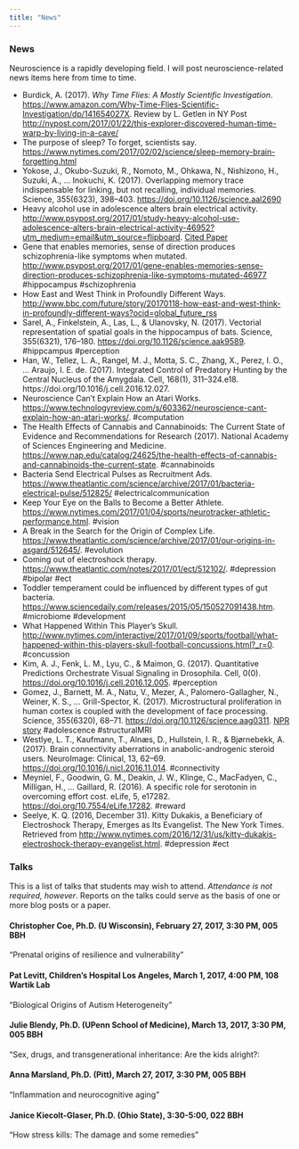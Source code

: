 ```yaml
---
title: "News"
---
```


### News

Neuroscience is a rapidly developing field. I will post neuroscience-related news items here from time to time.

- Burdick, A. (2017). *Why Time Flies: A Mostly Scientific Investigation*. <https://www.amazon.com/Why-Time-Flies-Scientific-Investigation/dp/141654027X>. Review by L. Getlen in NY Post <http://nypost.com/2017/01/22/this-explorer-discovered-human-time-warp-by-living-in-a-cave/>
- The purpose of sleep? To forget, scientists say. <https://www.nytimes.com/2017/02/02/science/sleep-memory-brain-forgetting.html>
- Yokose, J., Okubo-Suzuki, R., Nomoto, M., Ohkawa, N., Nishizono, H., Suzuki, A., … Inokuchi, K. (2017). Overlapping memory trace indispensable for linking, but not recalling, individual memories. Science, 355(6323), 398–403. <https://doi.org/10.1126/science.aal2690>
- Heavy alcohol use in adolescence alters brain electrical activity. <http://www.psypost.org/2017/01/study-heavy-alcohol-use-adolescence-alters-brain-electrical-activity-46952?utm_medium=email&utm_source=flipboard>. [Cited Paper](http://doi.org/10.1111/adb.12486)
- Gene that enables memories, sense of direction produces schizophrenia-like symptoms when mutated. <http://www.psypost.org/2017/01/gene-enables-memories-sense-direction-produces-schizophrenia-like-symptoms-mutated-46977> #hippocampus #schizophrenia
- How East and West Think in Profoundly Different Ways. <http://www.bbc.com/future/story/20170118-how-east-and-west-think-in-profoundly-different-ways?ocid=global_future_rss>
- Sarel, A., Finkelstein, A., Las, L., & Ulanovsky, N. (2017). Vectorial representation of spatial goals in the hippocampus of bats. Science, 355(6321), 176–180. <https://doi.org/10.1126/science.aak9589>. #hippcampus #perception 
- Han, W., Tellez, L. A., Rangel, M. J., Motta, S. C., Zhang, X., Perez, I. O., … Araujo, I. E. de. (2017). Integrated Control of Predatory Hunting by the Central Nucleus of the Amygdala. Cell, 168(1), 311–324.e18. https://doi.org/10.1016/j.cell.2016.12.027. 
- Neuroscience Can’t Explain How an Atari Works. <https://www.technologyreview.com/s/603362/neuroscience-cant-explain-how-an-atari-works/>. #computation
- The Health Effects of Cannabis and Cannabinoids: 
The Current State of Evidence and Recommendations for Research (2017). National Academy of Sciences Engineering and Medicine. <https://www.nap.edu/catalog/24625/the-health-effects-of-cannabis-and-cannabinoids-the-current-state>. #cannabinoids
- Bacteria Send Electrical Pulses as Recruitment Ads. <https://www.theatlantic.com/science/archive/2017/01/bacteria-electrical-pulse/512825/> #electricalcommunication
- Keep Your Eye on the Balls to Become a Better Athlete. <https://www.nytimes.com/2017/01/04/sports/neurotracker-athletic-performance.html>. #vision
- A Break in the Search for the Origin of Complex Life. <https://www.theatlantic.com/science/archive/2017/01/our-origins-in-asgard/512645/>. #evolution
- Coming out of electroshock therapy. <https://www.theatlantic.com/notes/2017/01/ect/512102/>. #depression #bipolar #ect
- Toddler temperament could be influenced by different types of gut bacteria. <https://www.sciencedaily.com/releases/2015/05/150527091438.htm>. #microbiome #development
- What Happened Within This Player's Skull. <http://www.nytimes.com/interactive/2017/01/09/sports/football/what-happened-within-this-players-skull-football-concussions.html?_r=0>. #concussion
- Kim, A. J., Fenk, L. M., Lyu, C., & Maimon, G. (2017). Quantitative Predictions Orchestrate Visual Signaling in Drosophila. Cell, 0(0). <https://doi.org/10.1016/j.cell.2016.12.005>. #perception
- Gomez, J., Barnett, M. A., Natu, V., Mezer, A., Palomero-Gallagher, N., Weiner, K. S., … Grill-Spector, K. (2017). Microstructural proliferation in human cortex is coupled with the development of face processing. Science, 355(6320), 68–71. <https://doi.org/10.1126/science.aag0311>. [NPR story](http://www.npr.org/sections/health-shots/2017/01/05/508237061/brain-area-that-recognizes-faces-gets-bigger-and-better-in-young-adults) #adolescence #structuralMRI
- Westlye, L. T., Kaufmann, T., Alnæs, D., Hullstein, I. R., & Bjørnebekk, A. (2017). Brain connectivity aberrations in anabolic-androgenic steroid users. NeuroImage: Clinical, 13, 62–69. <https://doi.org/10.1016/j.nicl.2016.11.014>. #connectivity
- Meyniel, F., Goodwin, G. M., Deakin, J. W., Klinge, C., MacFadyen, C., Milligan, H., … Gaillard, R. (2016). A specific role for serotonin in overcoming effort cost. eLife, 5, e17282. <https://doi.org/10.7554/eLife.17282>. #reward
- Seelye, K. Q. (2016, December 31). Kitty Dukakis, a Beneficiary of Electroshock Therapy, Emerges as Its Evangelist. The New York Times. Retrieved from <http://www.nytimes.com/2016/12/31/us/kitty-dukakis-electroshock-therapy-evangelist.html>. #depression #ect

### Talks

This is a list of talks that students may wish to attend. *Attendance is not required, however*. Reports on the talks could serve as the basis of one or more blog posts or a paper.

<!-- Past talks

#### Dr. Nadav Ahituv, Wednesday, January 11, 2017, 4 PM, 108 Wartik Lab

"Functional Characterization of Gene Regulatory Elements"

#### Dr. Claire Cheetham, January 12, 2017, 4 PM, 008 Mueller

Dr. Cheetham’s research aims to elucidate the mechanisms through which neurons form and maintain precise connections. She approaches the question using the mouse olfactory bulb system, which is experimentally accessible in vivo and undergoes adult neurogenesis. She uses a combination of optogenetics, electrophysiology and behavior to study how new neurons are integrated into functional circuits. She has made important contributions to our understanding of synapse formation and maturation in both cortex and the olfactory bulb. She earned her PhD with Dr. Gerald Finnerty at University College London where she showed that a critical period for map reorganization in the visual cortex corresponded to presynaptic maturation. She then moved to NIH to work with Dr. Leo Belluscio where she developed her current model system. She is currently an independently-funded Research Assistant Professor at Carnegie Mellon.

#### Dr. Rachel Roberts-Galbraith, January 17, 2017, 4 PM, 008 Mueller

Dr. Roberts-Galbraith uses planarians as a model organism to study brain regeneration. She received her Ph.D. from Vanderbilt where she trained as a cell biologist under Dr. Kathleen Gould and received an NSF graduate fellowship. She developed her planarian model system in the laboratory of Dr. Philip Newmark at the University of Illinois where she received a prestigious Jane Coffin Childs fellowship. Using transcriptomic and genomic approaches, she has identified dozens of genes involved various aspects of nervous system regeneration. She plans to follow up this work to characterize fundamental mechanisms through which neurons and glia are made and organized following injury.
 
#### Dr. Thomas Gould (Penn State), January 18, 2017, 4 PM, 108 Wartik

"Epigenetics and the Long-term Effects of Nicotine on Learning and Hippocampus"



#### Dr. Patrick Drew (Penn State), January 20, 2017, 11:15 AM, 127 Noll Laboratory

"Imaging Cerebral Hemodynamics during Exercise” 

The brain is an energetically demanding organ, and increases in blood flow (usually) accompany increases in neural activity. However, how exercise impacts blood flow to the brain is poorly understood.  I will discuss recent work from my lab using optical imaging in awake behaving mice to elucidate how voluntary locomotion drives hemodynamic signals in the cortex.  We find that locomotion-induced hemodynamic changes in the cortex are mostly driven by neural changes, not systemic cardiovascular changes, and that there are markedly different locomotion-related dynamics of vessels in the brain versus those in the dura.

#### Dr. Matthew Dalva (Jefferson College of Biomedical Sciences), January 25, 2017, 4 PM , 108 Wartik

"Visualizing the Dynamics in Synaptic Formation and Function"

#### Dr. Gyorgy Lur, January 26, 2017, 4 PM, 008 Mueller

Dr. Lur uses optical and electrophysiological approaches to study signaling in cortical networks. His long-term goal is to determine how multiple sensory signals are integrated modulated by behavior in the cortex. He received his Ph.D. from the University of Liverpool where he studied calcium signaling in polarized secretory cells. He is currently a postdoctoral fellow in the laboratory of Dr. Michael Higley at Yale University where he has pioneered new methods to combine cellular electrophysiology with 2-Photon imaging to make important new insights into synaptic integration in individual cortical neurons.

#### Dr. Stephen Manuck (Pitt), January 30, 2017, 3:30 PM, 022 Biobehavioral Health Building

"Can genes make men pugnacious?"



#### Martin Picard, Ph.D. (Columbia), February 13, 2017, 3:30 PM, 005 BBH

"Stress and health from organelle to organism: A mitochondrial perspective"

#### Pablo Ariel Celnik, M.D. (Johns Hopkins Hospital), February 17, 2017, 3:45 pm to 5:00 pm, 127 Noll Lab

"Neurophysiological Mechanisms Underlying Different Motor Learning Processes in Humans"

-->

#### Christopher Coe, Ph.D. (U Wisconsin), February 27, 2017, 3:30 PM, 005 BBH

"Prenatal origins of resilience and vulnerability"

#### Pat Levitt, Children's Hospital Los Angeles, March 1, 2017, 4:00 PM, 108 Wartik Lab

"Biological Origins of Autism Heterogeneity"

#### Julie Blendy, Ph.D. (UPenn School of Medicine), March 13, 2017, 3:30 PM, 005 BBH

"Sex, drugs, and transgenerational inheritance: Are the kids alright?:

#### Anna Marsland, Ph.D. (Pitt), March 27, 2017, 3:30 PM, 005 BBH

"Inflammation and neurocognitive aging"

#### Janice Kiecolt-Glaser, Ph.D. (Ohio State), 3:30-5:00, 022 BBH

"How stress kills: The damage and some remedies"
